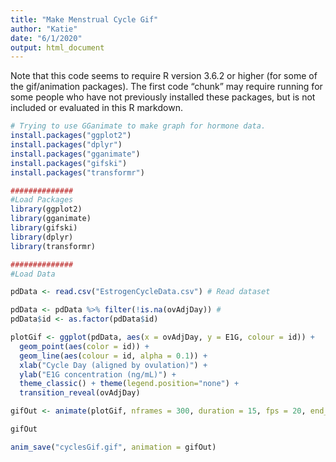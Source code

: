 ```yaml
---
title: "Make Menstrual Cycle Gif"
author: "Katie"
date: "6/1/2020"
output: html_document
---
```


Note that this code seems to require R version 3.6.2 or higher (for some of the gif/animation packages). The first code "chunk" may require running for some people who have not previously installed these packages, but is not included or evaluated in this R markdown.



```r
# Trying to use GGanimate to make graph for hormone data.
install.packages("ggplot2")
install.packages("dplyr")
install.packages("gganimate")
install.packages("gifski")
install.packages("transformr")
```

```r

##############
#Load Packages
library(ggplot2)
library(gganimate)
library(gifski)
library(dplyr)
library(transformr)

##############
#Load Data

pdData <- read.csv("EstrogenCycleData.csv") # Read dataset

pdData <- pdData %>% filter(!is.na(ovAdjDay)) # 
pdData$id <- as.factor(pdData$id)
```


```r

plotGif <- ggplot(pdData, aes(x = ovAdjDay, y = E1G, colour = id)) + 
  geom_point(aes(color = id)) + 
  geom_line(aes(colour = id, alpha = 0.1)) + 
  xlab("Cycle Day (aligned by ovulation)") +
  ylab("E1G concentration (ng/mL)") + 
  theme_classic() + theme(legend.position="none") + 
  transition_reveal(ovAdjDay)

gifOut <- animate(plotGif, nframes = 300, duration = 15, fps = 20, end_pause = 100, rewind = FALSE)

gifOut

anim_save("cyclesGif.gif", animation = gifOut)
```
